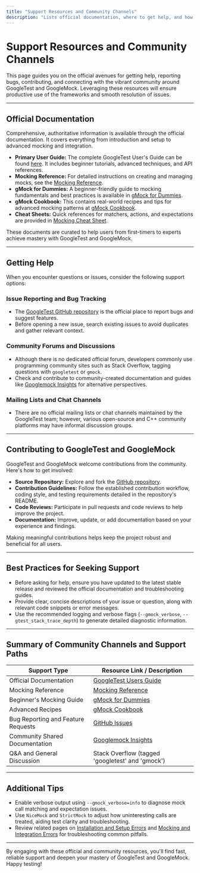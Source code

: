 ```yaml
---
title: "Support Resources and Community Channels"
description: "Lists official documentation, where to get help, and how to participate in the GoogleTest and GoogleMock community—including bug reporting, contributing, and finding peer support."
---
```


# Support Resources and Community Channels

This page guides you on the official avenues for getting help, reporting bugs, contributing, and connecting with the vibrant community around GoogleTest and GoogleMock. Leveraging these resources will ensure productive use of the frameworks and smooth resolution of issues.

---

## Official Documentation

Comprehensive, authoritative information is available through the official documentation. It covers everything from introduction and setup to advanced mocking and integration.

- **Primary User Guide:** The complete GoogleTest User's Guide can be found [here](https://github.com/google/googletest/tree/main/docs). It includes beginner tutorials, advanced techniques, and API references.
- **Mocking Reference:** For detailed instructions on creating and managing mocks, see the [Mocking Reference](https://github.com/google/googletest/blob/main/docs/reference/mocking.md).
- **gMock for Dummies:** A beginner-friendly guide to mocking fundamentals and best practices is available in [gMock for Dummies](https://google.github.io/googletest/gmock_for_dummies.html).
- **gMock Cookbook:** This contains real-world recipes and tips for advanced mocking patterns at [gMock Cookbook](https://google.github.io/googletest/gmock_cook_book.html).
- **Cheat Sheets:** Quick references for matchers, actions, and expectations are provided in [Mocking Cheat Sheet](https://google.github.io/googletest/gmock_cheat_sheet.html).

These documents are curated to help users from first-timers to experts achieve mastery with GoogleTest and GoogleMock.

---

## Getting Help

When you encounter questions or issues, consider the following support options:

### Issue Reporting and Bug Tracking

- The [GoogleTest GitHub repository](https://github.com/google/googletest) is the official place to report bugs and suggest features.
- Before opening a new issue, search existing issues to avoid duplicates and gather relevant context.

### Community Forums and Discussions

- Although there is no dedicated official forum, developers commonly use programming community sites such as Stack Overflow, tagging questions with `googletest` or `gmock`.
- Check and contribute to community-created documentation and guides like [Googlemock Insights](https://github.com/ElectricRCAircraftGuy/eRCaGuy_dotfiles/blob/master/googletest/insights.md) for alternative perspectives.

### Mailing Lists and Chat Channels

- There are no official mailing lists or chat channels maintained by the GoogleTest team; however, various open-source and C++ community platforms may have informal discussion groups.

---

## Contributing to GoogleTest and GoogleMock

GoogleTest and GoogleMock welcome contributions from the community. Here's how to get involved:

- **Source Repository:** Explore and fork the [GitHub repository](https://github.com/google/googletest).
- **Contribution Guidelines:** Follow the established contribution workflow, coding style, and testing requirements detailed in the repository's README.
- **Code Reviews:** Participate in pull requests and code reviews to help improve the project.
- **Documentation:** Improve, update, or add documentation based on your experience and findings.

Making meaningful contributions helps keep the project robust and beneficial for all users.

---

## Best Practices for Seeking Support

- Before asking for help, ensure you have updated to the latest stable release and reviewed the official documentation and troubleshooting guides.
- Provide clear, concise descriptions of your issue or question, along with relevant code snippets or error messages.
- Use the recommended logging and verbose flags (`--gmock_verbose`, `--gtest_stack_trace_depth`) to generate detailed diagnostic information.

---

## Summary of Community Channels and Support Paths

| Support Type                   | Resource Link / Description                                                 |
|-------------------------------|----------------------------------------------------------------------------|
| Official Documentation         | [GoogleTest Users Guide](https://github.com/google/googletest/tree/main/docs) |
| Mocking Reference             | [Mocking Reference](https://github.com/google/googletest/blob/main/docs/reference/mocking.md) |
| Beginner's Mocking Guide      | [gMock for Dummies](https://google.github.io/googletest/gmock_for_dummies.html) |
| Advanced Recipes              | [gMock Cookbook](https://google.github.io/googletest/gmock_cook_book.html)  |
| Bug Reporting and Feature Requests | [GitHub Issues](https://github.com/google/googletest/issues)               |
| Community Shared Documentation | [Googlemock Insights](https://github.com/ElectricRCAircraftGuy/eRCaGuy_dotfiles/blob/master/googletest/insights.md) |
| Q&A and General Discussion    | Stack Overflow (tagged 'googletest' and 'gmock')                            |

---

## Additional Tips

- Enable verbose output using `--gmock_verbose=info` to diagnose mock call matching and expectation issues.
- Use `NiceMock` and `StrictMock` to adjust how uninteresting calls are treated, aiding test clarity and troubleshooting.
- Review related pages on [Installation and Setup Errors](faq/getting-started-and-common-issues/installation-setup-errors) and [Mocking and Integration Errors](faq/advanced-usage-and-integration/mocking-integration-errors) for troubleshooting common pitfalls.

---

By engaging with these official and community resources, you'll find fast, reliable support and deepen your mastery of GoogleTest and GoogleMock. Happy testing!
